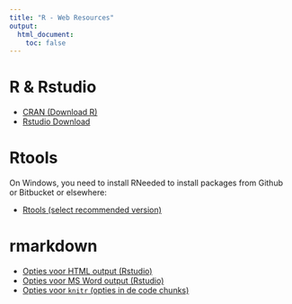 ```yaml
---
title: "R - Web Resources"
output:
  html_document:
    toc: false
---
```



# R & Rstudio

- [CRAN (Download R)](https://cran.rstudio.com/)
- [Rstudio Download](https://www.rstudio.com/products/rstudio/download/)


# Rtools

On Windows, you need to install RNeeded to install packages from Github or Bitbucket or elsewhere:

- [Rtools (select recommended version)](https://cran.r-project.org/bin/windows/Rtools/)


# rmarkdown

- [Opties voor HTML output (Rstudio)](https://bookdown.org/yihui/rmarkdown/html-document.html)
- [Opties voor MS Word output (Rstudio)](https://bookdown.org/yihui/rmarkdown/word-document.html)
- [Opties voor `knitr` (opties in de code chunks)](https://yihui.name/knitr/options/)

